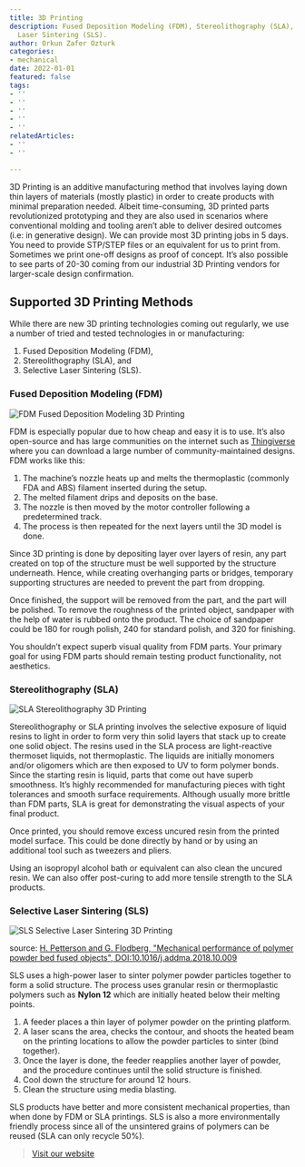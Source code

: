 ```yaml
---
title: 3D Printing
description: Fused Deposition Modeling (FDM), Stereolithography (SLA), and Selective
  Laser Sintering (SLS).
author: Orkun Zafer Ozturk
categories:
- mechanical
date: 2022-01-01
featured: false
tags:
- ''
- ''
- ''
- ''
- ''
relatedArticles:
- ''
- ''

---
```

3D Printing is an additive manufacturing method that involves laying down thin layers of materials (mostly plastic) in order to create products with minimal preparation needed. Albeit time-consuming, 3D printed parts revolutionized prototyping and they are also used in scenarios where conventional molding and tooling aren’t able to deliver desired outcomes (i.e: in generative design). We can provide most 3D printing jobs in 5 days. You need to provide STP/STEP files or an equivalent for us to print from. Sometimes we print one-off designs as proof of concept. It’s also possible to see parts of 20-30 coming from our industrial 3D Printing vendors for larger-scale design confirmation.

## Supported 3D Printing Methods

While there are new 3D printing technologies coming out regularly, we use a number of tried and tested technologies in or manufacturing:

1. Fused Deposition Modeling (FDM),
2. Stereolithography (SLA), and
3. Selective Laser Sintering (SLS).

### Fused Deposition Modeling (FDM)

![FDM Fused Deposition Modeling 3D Printing](/images/3d-printing-fdm.png)

FDM is especially popular due to how cheap and easy it is to use. It’s also open-source and has large communities on the internet such as [Thingiverse](thingiverse.com) where you can download a large number of community-maintained designs. FDM works like this:

1. The machine’s nozzle heats up and melts the thermoplastic (commonly FDA and ABS) filament inserted during the setup.
2. The melted filament drips and deposits on the base.
3. The nozzle is then moved by the motor controller following a predetermined track.
4. The process is then repeated for the next layers until the 3D model is done.

Since 3D printing is done by depositing layer over layers of resin, any part created on top of the structure must be well supported by the structure underneath. Hence, while creating overhanging parts or bridges, temporary supporting structures are needed to prevent the part from dropping.

Once finished, the support will be removed from the part, and the part will be polished. To remove the roughness of the printed object, sandpaper with the help of water is rubbed onto the product. The choice of sandpaper could be 180 for rough polish, 240 for standard polish, and 320 for finishing.

You shouldn’t expect superb visual quality from FDM parts. Your primary goal for using FDM parts should remain testing product functionality, not aesthetics.

### Stereolithography (SLA)

![SLA Stereolithography 3D Printing](/images/3d-printing-sla.png)

Stereolithography or SLA printing involves the selective exposure of liquid resins to light in order to form very thin solid layers that stack up to create one solid object. The resins used in the SLA process are light-reactive thermoset liquids, not thermoplastic. The liquids are initially monomers and/or oligomers which are then exposed to UV to form polymer bonds. Since the starting resin is liquid, parts that come out have superb smoothness. It’s highly recommended for manufacturing pieces with tight tolerances and smooth surface requirements.  Although usually more brittle than FDM parts, SLA is great for demonstrating the visual aspects of your final product.

Once printed, you should remove excess uncured resin from the printed model surface. This could be done directly by hand or by using an additional tool such as tweezers and pliers.

Using an isopropyl alcohol bath or equivalent can also clean the uncured resin. We can also offer post-curing to add more tensile strength to the SLA products.

### Selective Laser Sintering (SLS)

![SLS Selective Laser Sintering 3D Printing](/images/3d-printing-SLS.png)

source:   [H. Petterson and G. Flodberg, "Mechanical performance of polymer powder bed fused objects", DOI:10.1016/j.addma.2018.10.009](https://www.researchgate.net/publication/328604028_Mechanical_performance_of_polymer_powder_bed_fused_objects_-_FEM_simulation_and_verification)

SLS uses a high-power laser to sinter polymer powder particles together to form a solid structure. The process uses granular resin or thermoplastic polymers such as **Nylon 12** which are initially heated below their melting points.

1. A feeder places a thin layer of polymer powder on the printing platform.
2. A laser scans the area, checks the contour, and shoots the heated beam on the printing locations to allow the powder particles to sinter (bind together).
3. Once the layer is done, the feeder reapplies another layer of powder, and the procedure continues until the solid structure is finished.
4. Cool down the structure for around 12 hours.
5. Clean the structure using media blasting.

SLS products have better and more consistent mechanical properties, than when done by FDM or SLA printings. SLS is also a more environmentally friendly process since all of the unsintered grains of polymers can be reused (SLA can only recycle 50%).

> [Visit our website](https://www.nexpcb.com/)